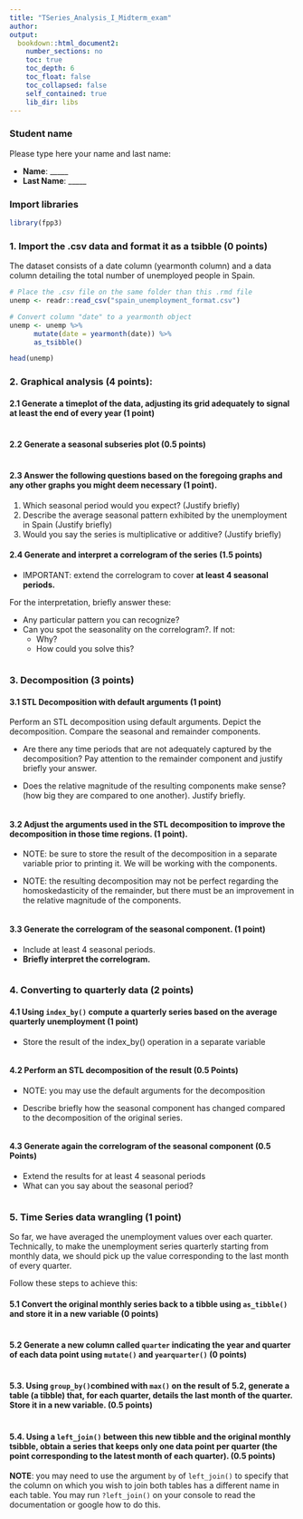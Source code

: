 ---
title: "TSeries_Analysis_I_Midterm_exam"
author: 
output:
  bookdown::html_document2:
    number_sections: no
    toc: true
    toc_depth: 6
    toc_float: false
    toc_collapsed: false
    self_contained: true
    lib_dir: libs
---

### Student name

Please type here your name and last name:

* **Name**: _____
* **Last Name**: _____

### Import libraries

```{r, error=FALSE, warning=FALSE, message = FALSE}
library(fpp3)
```

### 1. Import the .csv data and format it as a tsibble (**0 points**)

The dataset consists of a date column (yearmonth column) and a data column detailing the total number of unemployed people in Spain.

```{r, eval=FALSE}
# Place the .csv file on the same folder than this .rmd file
unemp <- readr::read_csv("spain_unemployment_format.csv")

# Convert column "date" to a yearmonth object
unemp <- unemp %>% 
      mutate(date = yearmonth(date)) %>% 
      as_tsibble()

head(unemp)
```

### 2. Graphical analysis (**4 points**):

#### 2.1 Generate a timeplot of the data, adjusting its grid adequately to signal at least the end of every year (**1 point**)

```{r}

```

#### 2.2 Generate a seasonal subseries plot (**0.5 points**)

```{r}

```

#### 2.3 Answer the following questions based on the foregoing graphs and any other graphs you might deem necessary (**1 point**).

1. Which seasonal period would you expect? (Justify briefly)
2. Describe the average seasonal pattern exhibited by the unemployment in Spain (Justify briefly)
3. Would you say the series is multiplicative or additive? (Justify briefly)

#### 2.4 Generate and interpret a correlogram of the series (**1.5 points**)

* IMPORTANT: extend the correlogram to cover **at least 4 seasonal periods.**

For the interpretation, briefly answer these:

* Any particular pattern you can recognize?
* Can you spot the seasonality on the correlogram?. If not: 
  + Why?
  + How could you solve this?

```{r}

```

### 3. Decomposition (**3 points**)

#### 3.1 STL Decomposition with default arguments (**1 point**) 

Perform an STL decomposition using default arguments. Depict the decomposition. Compare the seasonal and remainder components. 

* Are there any time periods that are not adequately captured by the decomposition? Pay attention to the remainder component and justify briefly your answer.

* Does the relative magnitude of the resulting components make sense? (how big they are compared to one another). Justify briefly.

```{r}

```

#### 3.2 Adjust the arguments used in the STL decomposition to improve the decomposition in those time regions. (**1 point**).

* NOTE: be sure to store the result of the decomposition in a separate variable prior to printing it. We will be working with the components.

* NOTE: the resulting decomposition may not be perfect regarding the homoskedasticity of the remainder, but there must be an improvement in the relative magnitude of the components.

```{r}

```

#### 3.3 Generate the correlogram of the seasonal component. (**1 point**)

* Include at least 4 seasonal periods.
* **Briefly interpret the correlogram.**

```{r}

```

### 4. Converting to quarterly data (**2 points**)

#### 4.1 Using `index_by()` compute a quarterly series based on the **average quarterly unemployment (1 point)**

* Store the result of the index_by() operation in a separate variable

```{r}

```

#### 4.2 Perform an STL decomposition of the result (**0.5 Points**)

* NOTE: you may use the default arguments for the decomposition

* Describe briefly how the seasonal component has changed compared to the decomposition of the original series.

```{r}

```

#### 4.3 Generate again the correlogram of the seasonal component (**0.5 Points**)

* Extend the results for at least 4 seasonal periods
* What can you say about the seasonal period?

```{r}

```

### 5. Time Series data wrangling (**1 point**) 

So far, we have averaged the unemployment values over each quarter. Technically, to make the unemployment series quarterly starting from monthly data, we should pick up the value corresponding to the last month of every quarter.

Follow these steps to achieve this:

#### 5.1 Convert the original monthly series back to a tibble using `as_tibble()` and store it in a new variable (**0 points**)

```{r}

```

#### 5.2 Generate a new column called `quarter` indicating the year and quarter of each data point using `mutate()` and `yearquarter()` (**0 points**)

```{r}

```

#### 5.3. Using `group_by()`combined with `max()` on the result of 5.2, generate a table (a tibble) that, for each quarter, details the last month of the quarter. Store it in a new variable. (**0.5 points**)

```{r}

```

#### 5.4. Using a `left_join()` between this new tibble and the original monthly tsibble, obtain a series that keeps only one data point per quarter (the point corresponding to the latest month of each quarter). (**0.5 points**)

**NOTE**: you may need to use the argument `by` of `left_join()` to specify that the column on which you wish to join both tables has a different name in each table. You may run `?left_join()` on your console to read the documentation or google how to do this.

```{r}

```